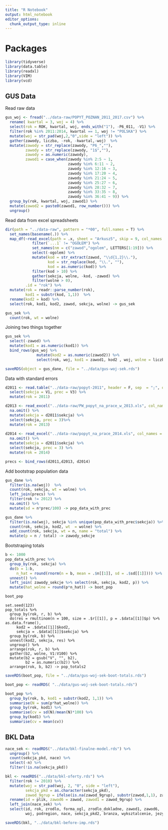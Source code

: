 ```yaml
---
title: "R Notebook"
output: html_notebook
editor_options: 
  chunk_output_type: inline
---
```


# Packages

```r
library(tidyverse)
library(data.table)
library(readxl)
library(VIM)
library(vcd)
```

## GUS Data

Read raw data
```r
gus_woj <- fread("../data-raw/POPYT_POZNAN_2011_2017.csv") %>%
  rename( kwartal = 3, woj = 4) %>%
  select(rok = ROK, kwartal, woj, ends_with("1"), -P6_011, -V1) %>%
  filter(rok %in% 2011:2014, kwartal == 1, woj != "POLSKA") %>%
  mutate(woj = str_pad(woj,2,"0",side = "left")) %>%
  gather(zawody, liczba, -rok, -kwartal,-woj)  %>%
  mutate(zawody = str_replace(zawody, "P6_",""),
         zawody = str_replace(zawody, "1$",""),
         zawody = as.numeric(zawody),
         zawod1 = case_when(zawody %in% 2:5 ~ 1,
                            zawody %in% 6:11 ~ 2,
                            zawody %in% 12:16 ~ 3,
                            zawody %in% 17:20 ~ 4,
                            zawody %in% 21:24 ~ 5,
                            zawody %in% 25:27 ~ 6,
                            zawody %in% 28:32 ~ 7,
                            zawody %in% 33:35 ~ 8,
                            zawody %in% 36:41 ~ 9)) %>%
  group_by(rok, kwartal, woj, zawod1) %>%
  mutate(zawod2 = paste0(zawod1, row_number())) %>%
  ungroup() 
```



Read data from excel spreadsheets

```r
dir(path = "../data-raw", pattern = "*00", full.names = T) %>%
  set_names(basename(.)) %>%
  map_df(~read_excel(path = .x, sheet = "Arkusz5", skip = 9, col_names = F) %>%
            filter(`...1` != "OGÓŁEM") %>%
            set_names(nm = c("zawod","ogolem", LETTERS[1:19])) %>%
            select(-ogolem) %>%
            mutate(kod = str_extract(zawod, "\\d{1,2}\\."),
                   kod = str_replace(kod, "\\.", ""),
                   kod = as.numeric(kod)) %>%
            filter(kod > 10) %>%
            gather(sekcja, wolne, -kod, -zawod) %>%
            filter(wolne > 0), 
         .id = "rok") %>%
  mutate(rok = readr::parse_number(rok),
         kod1 = substr(kod, 1,1))  %>%
  rename(kod2 = kod) %>%
  select(rok, kod1, kod2, zawod, sekcja, wolne) -> gus_sek
```

```r
gus_sek %>%
  count(rok, wt = wolne)
```


Joining two things together

```r
gus_sek %>%
  select(-zawod) %>%
  mutate(kod1 = as.numeric(kod1)) %>%
  bind_rows(gus_woj %>% 
              mutate(kod2 = as.numeric(zawod2)) %>%
              select(rok, woj, kod1 = zawod1, kod2 , woj, wolne = liczba)) -> gus_dane
```

```r
saveRDS(object = gus_dane, file = "../data/gus-woj-sek.rds")
```


Data with standard errors

```r
d2011 <- read.table("../data-raw/popyt-2011", header = F, sep  = ";", dec = ",", stringsAsFactors = F) %>%
  select(sekcja = V1, prec = V3) %>%
  mutate(rok = 2011)

d2013 <- read_excel("../data-raw/PW_popyt_na_prace_w_2013.xls", col_names = F, skip = 31) %>%
  na.omit() %>%
  mutate(sekcja = d2011$sekcja) %>%
  select(sekcja, prec = 3)%>%
  mutate(rok = 2013)
  
d2014 <- read_excel("../data-raw/popyt_na_prace_2014.xls", col_names = F, skip = 31) %>%
  na.omit() %>%
  mutate(sekcja = d2011$sekcja) %>%
  select(sekcja, prec = 3) %>%
  mutate(rok = 2014)

precs <- bind_rows(d2011,d2013, d2014)
```


Add bootstrap population data


```r
gus_dane %>%
  filter(is.na(woj))  %>%
  count(rok, sekcja, wt = wolne) %>%
  left_join(precs) %>%
  filter(rok != 2012) %>%
  na.omit() %>%
  mutate(sd = n*prec/100) -> pop_data_with_prec
```

```r
gus_dane %>%
  filter(is.na(woj), sekcja %in% unique(pop_data_with_prec$sekcja)) %>%
  count(rok, sekcja, kod2, wt  = wolne) %>%
  add_count(rok, sekcja, wt = n, name = "total") %>%
  mutate(p = n / total) -> zawody_sekcje
```

Bootstraping totals

```r
b <- 1000
pop_data_with_prec %>%
  group_by(rok, sekcja) %>%
  do(b = 1:b,
     n_hat = round(rnorm(n = b, mean = .$n[[1]], sd = .$sd[[1]]))) %>%
  unnest() %>%
  left_join( zawody_sekcje %>% select(rok, sekcja, kod2, p)) %>%
  mutate(hat_wolne = round(p*n_hat)) -> boot_pop

boot_pop
```

```
set.seed(123)
pop_totals %>%
  group_by(rok, r, b) %>%
  do(res = rmultinom(n = 100, size = .$r[[1]], p = .$data[[1]]$p) %>% as.data.frame(),
     kod2 = .$data[[1]]$kod2,
     sekcja = .$data[[1]]$sekcja) %>%
  group_by(rok, b) %>%
  unnest(kod2, sekcja, res) %>%
  ungroup() %>%
  arrange(rok, r, b) %>%
  gather(b2, wolne, V1:V100) %>%
  mutate(b2 = gsub("V", "", b2),
         b2 = as.numeric(b2)) %>%
  arrange(rok, b, b2) -> pop_totals2
```


```r
saveRDS(boot_pop, file = "../data/gus-woj-sek-boot-totals.rds")
```

```r
boot_pop <- readRDS( "../data/gus-woj-sek-boot-totals.rds")

boot_pop %>%
  group_by(rok, b, kod1 = substr(kod2, 1,1)) %>%
  summarise(N = sum(p*hat_wolne)) %>%
  group_by(rok, kod1) %>%
  summarise(cv = sd(N)/mean(N)*100) %>%
  group_by(kod1) %>%
  summarise(cv = mean(cv))
```



## BKL Data

```r
nace_sek <- readRDS("../data/bkl-finalne-model.rds") %>%
  ungroup() %>%
  count(sekcja_pkd, nace) %>%
  select(-n) %>%
  filter(!is.na(sekcja_pkd))
```

```r
bkl <- readRDS("../data/bkl-oferty.rds") %>%
  filter(rok != 2010) %>%
  mutate(woj = str_pad(woj, 2, "0", side = "left"),
         sekcja_pkd = as.character(sekcja_pkd),
         zawod_9grup = ifelse(is.na(zawod_9grup), substr(zawod,1,1), zawod_9grup)) %>%
  rename(id = plik, zawod6 = zawod, zawod1 = zawod_9grup) %>%
  left_join(nace_sek) %>%
  select(id, rok, zrodlo, forma_ogl, zrodlo_dokladne, zawod1, zawod6, 
         woj, podregion, nace, sekcja_pkd2, branza, wyksztalcenie, jezyk_angielski:komp_biurowe)
```

```r
saveRDS(bkl, "../data/bkl-before-imp.rds")
```


